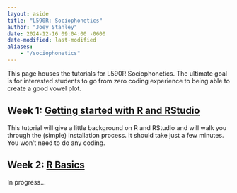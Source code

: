 ```yaml
---
layout: aside
title: "L590R: Sociophonetics"
author: "Joey Stanley"
date: 2024-12-16 09:04:00 -0600
date-modified: last-modified
aliases: 
    - "/sociophonetics"
---
```


This page houses the tutorials for L590R Sociophonetics. The ultimate goal is for interested students to go from zero coding experience to being able to create a good vowel plot. 


## Week 1: [Getting started with R and RStudio](/pages/sociophonetics/getting_started)

This tutorial will give a little background on R and RStudio and will walk you through the (simple) installation process. It should take just a few minutes. You won't need to do any coding. 

## Week 2: [R Basics](/pages/sociophonetics/r_basics)

In progress…

<!-- https://github.com/quarto-dev/quarto-cli/discussions/3505 Looks like I can't really make a book within my main webpage. So I'd have to do something like sociophonetics.joeystanley.com, which I don't mind. Andrew Heiss' coureses are also a great example of what a full version would look like.-->

